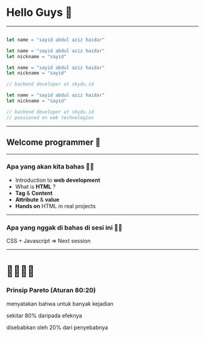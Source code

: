 
# Hello Guys 👋

---

<CodeSurferLayout>

```js title="Saya adalah 👨‍🎤"

```

```js title="Saya adalah 👨‍🎤"
let name = "sayid abdul aziz haidar"
```

```js 1:2 title="Saya adalah 👨‍🎤"
let name = "sayid abdul aziz haidar"
let nickname = "sayid"
```

```js 1:5 title="Saya adalah 👨‍🎤"
let name = "sayid abdul aziz haidar"
let nickname = "sayid"

// backend developer at skydu.id
```

```js 1:6 title="Saya adalah 👨‍🎤"
let name = "sayid abdul aziz haidar"
let nickname = "sayid"

// backend developer at skydu.id
// passioned on web technologies
```
</CodeSurferLayout>

---

## Welcome programmer 🤝

---

### Apa yang akan kita bahas 👨‍🏫

<ul>
  <Appear>
    <li>
        Introduction to <b><a>web development</a></b>
    </li>
    <li>
        What is <b><a>HTML</a></b> ?
    </li>
    <li>
        <b><a>Tag</a></b> & <b><a>Content</a></b>
    </li>
    <li>
        <b><a>Attribute</a></b> & <b><a>value</a></b>
    </li>
    <li>
        <b><a>Hands on</a></b> HTML in real projects
    </li>
  </Appear>
</ul>

---

### Apa yang <a>nggak di bahas</a> di sesi ini 🏄‍♂️

CSS + Javascript => Next session

--- 

# 🏃‍♂️🏃‍♂️
### Prinsip Pareto (Aturan <a>80:20</a>) 

menyatakan bahwa untuk banyak kejadian

sekitar <a>80% daripada efeknya</a>  

disebabkan oleh <a>20% dari penyebabnya</a>
